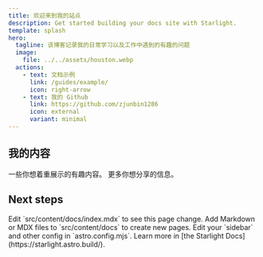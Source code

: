 ```yaml
---
title: 欢迎来到我的站点
description: Get started building your docs site with Starlight.
template: splash
hero:
  tagline: 该博客记录我的日常学习以及工作中遇到的有趣的问题
  image:
    file: ../../assets/houston.webp
  actions:
    - text: 文档示例
      link: /guides/example/
      icon: right-arrow
    - text: 我的 Github
      link: https://github.com/zjunbin1286
      icon: external
      variant: minimal
---
```



## 我的内容
<CardGrid>
  <LinkCard
    title="作品集"
    href="/collection"
    icon="open-book"
    description='收录了我的项目，包括React、Vue、Vite、NodeCLI、等'
  >
    一些你想着重展示的有趣内容。
  </LinkCard>
  <LinkCard
    title="作品集"
    href="/special-column"
    icon="open-book"
    description='我的文章专栏'>
    更多你想分享的信息。
  </LinkCard>
</CardGrid>

## Next steps

<CardGrid stagger>
	<Card title="Update content" icon="pencil">
		Edit `src/content/docs/index.mdx` to see this page change.
	</Card>
	<Card title="Add new content" icon="add-document">
		Add Markdown or MDX files to `src/content/docs` to create new pages.
	</Card>
	<Card title="Configure your site" icon="setting">
		Edit your `sidebar` and other config in `astro.config.mjs`.
	</Card>
	<Card title="Read the docs" icon="open-book">
		Learn more in [the Starlight Docs](https://starlight.astro.build/).
	</Card>
</CardGrid>
